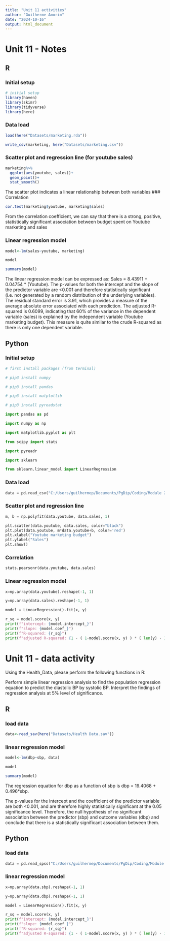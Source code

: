 ```yaml
---
title: "Unit 11 activities"
author: "Guilherme Amorim"
date: "2024-10-16"
output: html_document
---
```


# Unit 11 - Notes 

## R

### Initial setup

```r
# initial setup
library(haven)
library(skimr)
library(tidyverse)
library(here)
```

### Data load
```r
load(here("Datasets/marketing.rda"))

write_csv(marketing, here("Datasets/marketing.csv"))

```

### Scatter plot and regression line (for youtube sales)

```r

marketing%>%
  ggplot(aes(youtube, sales))+
  geom_point()+
  stat_smooth()

```

The scatter plot indicates a linear relationship between both variables
### Correlation

```r
cor.test(marketing$youtube, marketing$sales)

```
From the correlation coefficient, we can say that there is a strong, positive, statistically significant association between budget spent on Youtube marketing and sales 

### Linear regression model


```r

model<-lm(sales~youtube, marketing)

model

summary(model)

```
The linear regression model can be expressed as: Sales = 8.43911 + 0.04754 * (Youtube). The p-values for both the intercept and the slope of the predictor variable are <0.001 and therefore statistically significant  (i.e. not generated by a random distribution of the underlying variables).
The residual standard error is 3.91, which provides a measure of the average absolute error associated with each prediction. 
The adjusted R-squared is 0.6099, indicating that 60% of the variance in the dependent variable (sales) is explained by the independent variable (Youtube marketing budget). This measure is quite similar to the crude R-squared as there is only one dependent variable.


## Python

### Initial setup


```python
# first install packages (from terminal)

# pip3 install numpy

# pip3 install pandas

# pip3 install matplotlib 

# pip3 install pyreadstat 

import pandas as pd

import numpy as np 

import matplotlib.pyplot as plt

from scipy import stats

import pyreadr

import sklearn 

from sklearn.linear_model import LinearRegression

```



### Data load

```python

data = pd.read_csv("C:/Users/guilhermep/Documents/PgDip/Coding/Module 2/pgdip_module2_practice/Datasets/marketing.csv")


```

### Scatter plot and regression line

```python

m, b = np.polyfit(data.youtube, data.sales, 1)

plt.scatter(data.youtube, data.sales, color="black")
plt.plot(data.youtube, m*data.youtube+b, color='red')
plt.xlabel("Youtube marketing budget")
plt.ylabel("Sales")
plt.show()

```
### Correlation

```python
stats.pearsonr(data.youtube, data.sales)

```

### Linear regression model

```python

x=np.array(data.youtube).reshape(-1, 1)

y=np.array(data.sales).reshape(-1, 1)

model = LinearRegression().fit(x, y)

r_sq = model.score(x, y)
print(f"intercept: {model.intercept_}")
print(f"slope: {model.coef_}")
print(f"R-squared: {r_sq}")
print(f"adjusted R-squared: {1 - ( 1-model.score(x, y) ) * ( len(y) - 1 ) / ( len(y) - x.shape[1] - 1 )}")
```




# Unit 11 - data activity

Using the Health_Data, please perform the following functions in R:

Perform simple linear regression analysis to find the population regression equation to predict the diastolic BP by systolic BP.
Interpret the findings of regression analysis at 5% level of significance.

## R

### load data

```r
data<-read_sav(here("Datasets/Health Data.sav"))


```

### linear regression model

```r

model<-lm(dbp~sbp, data)

model

summary(model)


```
The regression equation for dbp as a function of sbp is dbp = 19.4068 + 0.496*sbp.

The p-values for the intercept and the coefficient of the predictor variable are both <0.001, and are therefore highly statistically significant at the 0.05 significance level. Therefore, the null hypothesis of no significant association between the predictor (sbp) and outcome variables (dbp) and conclude that there is a statistically significant association between them.

## Python


### load data


```python
data = pd.read_spss("C:/Users/guilhermep/Documents/PgDip/Coding/Module 2/pgdip_module2_practice/Datasets/Health Data.sav")

```

### linear regression model


```python

x=np.array(data.sbp).reshape(-1, 1)

y=np.array(data.dbp).reshape(-1, 1)

model = LinearRegression().fit(x, y)

r_sq = model.score(x, y)
print(f"intercept: {model.intercept_}")
print(f"slope: {model.coef_}")
print(f"R-squared: {r_sq}")
print(f"adjusted R-squared: {1 - ( 1-model.score(x, y) ) * ( len(y) - 1 ) / ( len(y) - x.shape[1] - 1 )}")

```